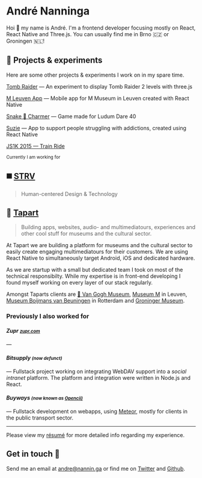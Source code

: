 # André Nanninga

Hoi 👋 my name is André. I'm a frontend developer focusing mostly on React, React Native and Three.js. You can usually find me in Brno 🇨🇿 or Groningen 🇳🇱!

## 🔬 Projects & experiments

Here are some other projects & experiments I work on in my spare time.

[Tomb Raider](https://fakeyou.github.io/tomb-raider) — An experiment to display Tomb Raider 2 levels with three.js

[M Leuven App](https://www.mleuven.be/en/app) — Mobile app for M Museum in Leuven created with React Native

[Snake 🐍 Charmer](https://fakeyou.github.io/ludum-dare-40/) — Game made for Ludum Dare 40

[Suzie](https://www.rtrn.nl/portfolio/vnn/) — App to support people struggling with addictions, created using React Native

[JS1K 2015 — Train Ride](https://js1k.com/2015-hypetrain/demo/2325)

<small>Currently I am working for</small>

## ◼️ [STRV](https://www.strv.com)

> Human-centered Design & Technology

## 🎨 [Tapart](https://www.tapart.me)

> Building apps, websites, audio- and multimediatours, experiences and other cool stuff for museums and the cultural sector.

At Tapart we are building a platform for museums and the cultural sector to easily create engaging multimediatours for their customers. We are using React Native to simultaneously target Android, iOS and dedicated hardware.

As we are startup with a small but dedicated team I took on most of the technical responsibilty. While my expertise is in front-end developing I found myself working on every layer of our stack regularly.

Amongst Taparts clients are [🌻 Van Gogh Museum](https://www.vangoghmuseum.nl/), [Museum M](https://www.mleuven.be/) in Leuven, [Museum Boijmans van Beuningen](https://www.boijmans.nl/en) in Rotterdam and [Groninger Museum](http://www.groningermuseum.nl/).

### Previously I also worked for

#### _Zupr <small>[zupr.com](https://zupr.com)</small>_

—

#### _Bitsupply <small>(now defunct)</small>_

— Fullstack project working on integrating WebDAV support into a _social intranet_ platform. The platform and integration were written in Node.js and React.

#### _Buyways <small>(now known as [Opencii)](https://www.opencii.nl/)</small>_

— Fullstack development on webapps, using [Meteor](https://www.meteor.com/), mostly for clients in the public transport sector.

---

Please view my [résumé](/resume) for more detailed info regarding my experience.

## Get in touch 📨

Send me an email at [andre@nannin.ga](mailto:andre@nannin.ga) or find me on [Twitter](https://twitter.com/andrenanninga) and [Github](https://github.com/fakeyou).

